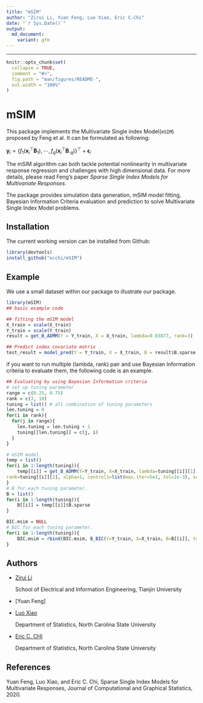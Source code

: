 ---
title: "mSIM"
author: "Zirui Li, Yuan Feng, Luo Xiao, Eric C.Chi"
date: "`r Sys.Date()`"
output:
  md_document:
    variant: gfm
---
---

<!-- README.md is generated from README.Rmd. Please edit that file -->

```{r, include = FALSE}
knitr::opts_chunk$set(
  collapse = TRUE,
  comment = "#>",
  fig.path = "man/figures/README-",
  out.width = "100%"
)
```

# mSIM

<!-- badges: start -->
<!-- badges: end -->

This package implements the Multivariate Single index Model(`mSIM`) proposed by Feng et al. It can be formulated as following:

$\mathbf{y}_{i}=\left\{f_{1}\left(\mathbf{x}_{i}^{\top} \mathbf{B}_{1}\right), \cdots, f_{q}\left(\mathbf{x}_{i}^{\top} \mathbf{B}_{\cdot q}\right)\right\}^{\top}+\boldsymbol{\epsilon}_{i}$

The mSIM algorithm can both tackle potential nonlinearity in multivariate response regression and challenges with high dimensional data. For more details, please read Feng's paper *Sparse Single Index Models for Multivariate Responses*.

The package provides simulation data generation, mSIM model fitting, Bayesian Information Criteria evaluation and prediction to solve Multivariate Single Index Model problems. 

## Installation

The current working version can be installed from Github:

``` {r, eval=FALSE}
library(devtools)
install_github("ecchi/mSIM")
```

## Example
We use a small dataset within our package to illustrate our package.

```{r example}
library(mSIM)
## basic example code

## fitting the mSIM model
X_train = scale(X_train)
Y_train = scale(Y_train)
result = get_B_ADMM(Y = Y_train, X = X_train, lambda=0.03877, rank=3)

## Predict index covariate matrix
test_result = model_pred(Y = Y_train, X = X_train, B = result$B.sparse, Y.true = Y_test, X.pred = X_test)


```

if you want to run multiple (lambda, rank) pair and use Bayesian Information criteria to evaluate them, the following code is an example.

```{r}
## Evaluating by using Bayesian Information criteria
# set up tuning parameter
range = c(0.25, 0.75)
rank = c(3, 10)
tuning = list() # all combination of tuning parameters
len.tuning = 0
for(i in rank){
  for(j in range){
    len.tuning = len.tuning + 1
    tuning[[len.tuning]] = c(j, i)
  }
} 

# mSIM model.
temp = list()
for(i in 1:length(tuning)){
    temp[[i]] = get_B_ADMM(Y=Y_train, X=X_train, lambda=tuning[[i]][1],
rank=tuning[[i]][2], alpha=1, control1=list(max.iter=5e1, tol=1e-3), select.method='linear', plot=F)
}
# B for each tuning parameter.
B = list()
for(i in 1:length(tuning)){
    B[[i]] = temp[[i]]$B.sparse
}

BIC.msim = NULL
# BIC for each tuning parameter.
for(i in 1:length(tuning)){
    BIC.msim = rbind(BIC.msim, B_BIC(Y=Y_train, X=X_train, B=B[[i]], tuning=tuning[[i]], linear=F))
}
```

## Authors

* [Zirui Li](https://github.com/GryffindorLi)

    School of Electrical and Information Engineering, Tianjin University

* [Yuan Feng]


* [Luo Xiao](https://www4.stat.ncsu.edu/~xiao/)

    Department of Statistics, North Carolina State University


* [Eric C. CHI](http://www.ericchi.com/)

    Department of Statistics, North Carolina State University

## References
Yuan Feng, Luo Xiao, and Eric C. Chi, Sparse Single Index Models for Multivariate Responses, Journal of Computational and Graphical Statistics, 2020.

